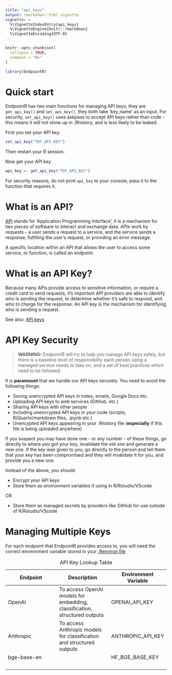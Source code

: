 ```yaml
---
title: "api_keys"
output: rmarkdown::html_vignette
vignette: >
  %\VignetteIndexEntry{api_keys}
  %\VignetteEngine{knitr::rmarkdown}
  %\VignetteEncoding{UTF-8}
---
```


```r
knitr::opts_chunk$set(
  collapse = TRUE,
  comment = "#>"
)
```

```r
library(EndpointR)
```

# Quick start

EndpointR has two main functions for managing API keys, they are `get_api_key()` and `set_api_key()`, they both take 'key_name' as an input. For security, `set_api_key()` uses askpass to accept API keys rather than code - this means it will not show up in .Rhistory, and is less likely to be leaked.

First you set your API key:

```r
set_api_key("TOY_API_KEY")
```

Then restart your R session.

Now get your API key

```r
api_key <- get_api_key("TOY_API_KEY")
```

For security reasons, do not print `api_key` to your console, pass it to the function that requires it.

# What is an API?

[API](https://en.wikipedia.org/wiki/API){target="_blank"} stands for 'Application Programming Interface', it is a mechanism for two pieces of software to interact and exchange data. APIs work by requests - a user sends a request to a service, and the service sends a response, fulfilling the user's request, or providing an error message.

A specific location within an API that allows the user to access some service, or function, is called an endpoint.

# What is an API Key?

Because many APIs provide access to sensitive information, or require a credit card to send requests, it's important API providers are able to identify who is sending the request, to determine whether it's safe to respond, and who to charge for the response. An API key is *the* mechanism for identifying who is sending a request.

See also: [API keys](https://aws.amazon.com/what-is/api-key/){target="_blank"}

# API Key Security

> **WARNING:** EndpointR will try to help you manage API keys safely, but there is a baseline level of responsibility each person using a managed service needs to take on, and a set of best practices which need to be followed.

It is **paramount** that we handle our API keys securely. You need to avoid the following things:

-   Saving unencrypted API keys in notes, emails, Google Docs etc.
-   Uploading API keys to web services (GitHub, etc.)
-   Sharing API keys with other people
-   Including unencrypted API keys in your code (scripts, R/Quarto/markdown files, .ipynb etc.)
-   Unencypted API keys appearing in your .Rhistory file (**especially** if this file is being uploaded anywhere)

If you suspect you may have done one - or any number - of these things, go directly to where you got your key, invalidate the old one and generate a new one. If the key was given to you, go directly to the person and tell them that your key has been compromised and they will invalidate it for you, and provide you a new one.

Instead of the above, you should:

-   Encrypt your API keys
-   Store them as environment variables if using in R/Rstudio/VScode

OR

-   Store them as managed secrets by providers like GitHub for use outside of R/Rstudio/VScode

# Managing Multiple Keys

For each endpoint that EndpointR provides access to, you will need the correct environment variable stored in your [.Renviron file](https://docs.posit.co/ide/user/ide/guide/environments/r/managing-r.html#renviron)

| Endpoint | Description | Environment Variable |
|----|----|----|
| OpenAI | To access OpenAI models for embedding, classification, structured outputs | OPENAI_API_KEY |
| Anthropic | To access Anthropic models for classification and structured outputs | ANTHROPIC_API_KEY |
| bge-base-en |  | HF_BGE_BASE_KEY |
|  |  |  |
|  |  |  |
|  |  |  |
|  |  |  |

: API Key Lookup Table
